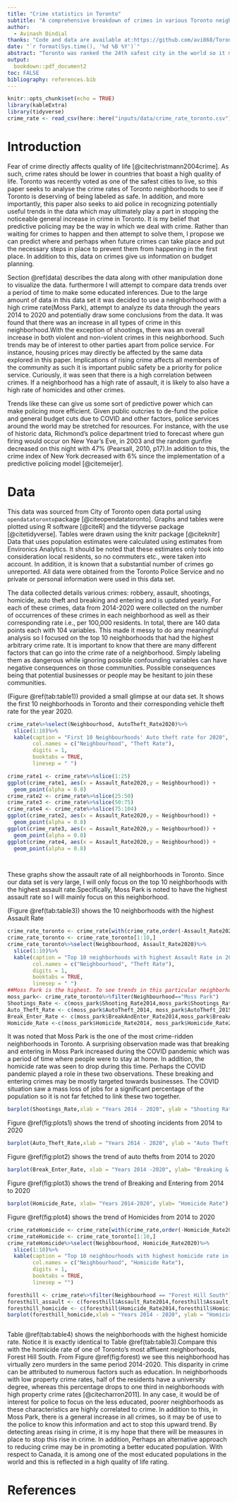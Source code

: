 ```yaml
---
title: "Crime statistics in Toronto"
subtitle: "A comprehensive breakdown of crimes in various Toronto neighbourhoods"
author: 
  - Avinash Dindial
thanks: "Code and data are available at:https://github.com/avi868/Toronto-Crime"
date: "`r format(Sys.time(), '%d %B %Y')`"
abstract: "Toronto was ranked the 24th safest city in the world so it may be worthwhile to measure crime as this directly affects quality of life in a society.This paper analyzes crime in 140 neighbourhoods in Toronto and seeks to display these findings by way of graphs and tables. It was noticed that there was a general increase in various crimes in almost all neighbourhoods in Toronto. Our findings may be useful to the police as it may show trends that they can use such as increasing police presence in areas that are becoming more crime ridden."
output:
  bookdown::pdf_document2
toc: FALSE
bibliography: references.bib
---
```


```r
knitr::opts_chunk$set(echo = TRUE)
library(kableExtra)
library(tidyverse)
crime_rate <- read_csv(here::here("inputs/data/crime_rate_toronto.csv"))

```

# Introduction

Fear of crime directly affects quality of life [@citechristmann2004crime]. As such, crime rates should be lower in countries that boast a high quality of life. Toronto was recently voted as one of the safest cities to live, so this paper seeks to analyse the crime rates of Toronto neighborhoods to see if Toronto is deserving of being labeled as safe. In addition, and more importantly, this paper also seeks to aid police in recognizing potentially useful trends in the data which may ultimately play a part in stopping the noticeable general increase in crime in Toronto. It is my belief that predictive policing may be the way in which we deal with crime. Rather than waiting for crimes to happen and then attempt to solve them, I propose we can predict where and perhaps when future crimes can take place and put the necessary steps in place to prevent them from happening in the first place. 
In addition to this, data on crimes give us information on budget planning.

Section \@ref(data) describes the data along with other manipulation done to visualize the data. furthermore I will attempt to compare data trends over a period of time to make some educated inferences. Due to the large amount of data in this data set it was decided to use a neighborhood with a high crime rate(Moss Park), attempt to analyze its data through the years 2014 to 2020 and potentially draw some conclusions from the data. It was found that there was an increase in all types of crime in this neighborhood.With the exception of shootings, there was an overall increase in both violent and non-violent crimes in this neighborhood. Such trends may be of interest to other parties apart from police service. For instance, housing prices may directly be affected by the same data explored in this paper. Implications of rising crime affects all members of the community as such it is important public safety be a priority for police service. Curiously, it was seen that there is a high correlation between crimes. If a neighborhood has a high rate of assault, it is likely to also have a high rate of homicides and other crimes. 

Trends like these can give us some sort of predictive power which can make policing more efficient. Given public outcries to de-fund the police and general budget cuts due to COVID and other factors, police services around the world may be stretched for resources. For instance, with the use of historic data, Richmond’s police department tried to forecast where gun firing would occur on New Year’s Eve, in 2003 and the random gunfire decreased on this night with 47% (Pearsall, 2010, p17).In addition to this, the crime index of New York decreased with 6% since the implementation of a predictive policing model [@citemeijer]. 



 



# Data
This data was sourced from City of Toronto open data portal using `opendatatoronto`package [@citeopendatatoronto].  Graphs and tables were plotted using R software [@citeR] and the tidyverse package [@citetidyverse]. Tables were drawn using the knitr package [@citeknitr] Data that uses population estimates were calculated using estimates from Environics Analytics. It should be noted that these estimates only took into consideration local residents, so no commuters etc., were taken into account. In addition, it is known that a substantial number of crimes go unreported.  All data were obtained from the Toronto Police Service and no private or personal information were used in this data set. 

The data collected details various crimes: robbery, assault, shootings, homicide, auto theft and breaking and entering and is updated yearly. For each of these crimes, data from 2014-2020 were collected on the number of occurrences of these crimes in each neighborhood as well as their corresponding rate i.e., per 100,000 residents. In total, there are 140 data points each with 104 variables. This made it messy to do any meaningful analysis so I focused on the top 10 neighborhoods that had the highest arbitrary crime rate. It is important to know that there are many different factors that can go into the crime rate of a neighborhood. Simply labeling them as dangerous while ignoring possible confounding variables can have negative consequences on those communities. Possible consequences being that potential businesses or people may be hesitant to join these communities.




 (Figure \@ref(tab:table1)) provided a small glimpse at our data set. It shows the first 10 neighborhoods in Toronto and their corresponding vehicle theft rate for the year 2020. 

``` r
crime_rate%>%select(Neighbourhood, AutoTheft_Rate2020)%>%
  slice(1:10)%>%
  kable(caption = "First 10 Neighbourhoods' Auto theft rate for 2020",
        col.names = c("Neighbourhood", "Theft Rate"), 
        digits = 1,
        booktabs = TRUE,
        linesep = " ")

```


``` r
crime_rate1 <- crime_rate%>%slice(1:25)
ggplot(crime_rate1, aes(x = Assault_Rate2020,y = Neighbourhood)) +
  geom_point(alpha = 0.8) 
crime_rate2 <- crime_rate%>%slice(25:50)
crime_rate3 <- crime_rate%>%slice(50:75)
crime_rate4 <- crime_rate%>%slice(75:104)
ggplot(crime_rate2, aes(x = Assault_Rate2020,y = Neighbourhood)) +
  geom_point(alpha = 0.8) 
ggplot(crime_rate3, aes(x = Assault_Rate2020,y = Neighbourhood)) +
  geom_point(alpha = 0.8) 
ggplot(crime_rate4, aes(x = Assault_Rate2020,y = Neighbourhood)) +
  geom_point(alpha = 0.8) 

  
```

These graphs show the assault rate of all neighborhoods in Toronto. Since our data set is very large, I will only focus on the top 10 neighborhoods with the highest assault rate.Specifically, Moss Park is noted to have the highest assault rate so I will mainly focus on this neighborhood. 




\newpage



(Figure \@ref(tab:table3)) shows the 10 neighborhoods with the highest Assault Rate

```r
crime_rate_toronto <- crime_rate[with(crime_rate,order(-Assault_Rate2020)),]
crime_rate_toronto <- crime_rate_toronto[1:10,]
crime_rate_toronto%>%select(Neighbourhood, Assault_Rate2020)%>%
  slice(1:10)%>%
  kable(caption = "Top 10 neighborhoods with highest Assault Rate in 2020",
        col.names = c("Neighbourhood", "Theft Rate"), 
        digits = 1,
        booktabs = TRUE,
        linesep = " ")
##Moss Park is the highest. To see trends in this particular neighborhood:
moss_park<- crime_rate_toronto%>%filter(Neighbourhood=="Moss Park")
Shootings_Rate <- c(moss_park$Shooting_Rate2014,moss_park$Shootings_Rate2015, moss_park$Shootings_Rate2016,moss_park$Shootings_Rate2017,moss_park$Shootings_Rate2018,moss_park$Shootings_Rate2019,moss_park$Shootings_Rate2020)
Auto_Theft_Rate <- c(moss_park$AutoTheft_2014, moss_park$AutoTheft_2015,moss_park$AutoTheft_2016,moss_park$AutoTheft_2017,moss_park$AutoTheft_2018,moss_park$AutoTheft_2019,moss_park$AutoTheft_2020)
Break_Enter_Rate <- c(moss_park$BreakAndEnter_Rate2014,moss_park$BreakAndEnter_Rate2015, moss_park$BreakAndEnter_Rate2016, moss_park$BreakAndEnter_Rate2017, moss_park$BreakAndEnter_Rate2018, moss_park$BreakAndEnter_Rate2019, moss_park$BreakAndEnter_Rate2020 )
Homicide_Rate <-c(moss_park$Homicide_Rate2014, moss_park$Homicide_Rate2015,moss_park$Homicide_Rate2016,moss_park$Homicide_Rate2017,moss_park$Homicide_Rate2018,moss_park$Homicide_Rate2019,moss_park$Homicide_Rate2020)
```

It was noted that Moss Park is the one of the most crime-ridden neighborhoods in Toronto. A surprising observation made was that breaking and entering in Moss Park increased during the COVID pandemic which was a period of time where people were to stay at home. In addition, the homicide rate was seen to drop during this time. Perhaps the COVID pandemic played a role in these two observations. These breaking and entering crimes may be mostly targeted towards businesses. The COVID situation saw a mass loss of jobs for a significant percentage of the population so it is not far fetched to link these two together. 








```r
barplot(Shootings_Rate,xlab = "Years 2014 - 2020", ylab = "Shooting Rate")
```

Figure \@ref(fig:plots1) shows the trend of shooting incidents from 2014 to 2020

```r
barplot(Auto_Theft_Rate,xlab = "Years 2014 - 2020", ylab = "Auto Theft Rate")
```

Figure \@ref(fig:plot2) shows the trend of auto thefts from 2014 to 2020

```r
barplot(Break_Enter_Rate, xlab = "Years 2014 -2020", ylab= "Breaking & Entering Rate")
```


Figure \@ref(fig:plot3) shows the trend of Breaking and Entering from 2014 to 2020

```r
barplot(Homicide_Rate, xlab= "Years 2014-2020", ylab= "Homicide Rate")


```

Figure  \@ref(fig:plot4) shows the trend of Homicides from 2014 to 2020






``` r

crime_rateHomicide <- crime_rate[with(crime_rate,order(-Homicide_Rate2020)),]
crime_rateHomicide <- crime_rate_toronto[1:10,]
crime_rateHomicide%>%select(Neighbourhood, Homicide_Rate2020)%>%
  slice(1:10)%>%
  kable(caption = "Top 10 neighbourhoods with highest homicide rate in 2020",
        col.names = c("Neighbourhood", "Homicide Rate"), 
        digits = 1,
        booktabs = TRUE,
        linesep = "")

```





```r
foresthill <- crime_rate%>%filter(Neighbourhood == "Forest Hill South")
foresthill_assault <- c(foresthill$Assault_Rate2014,foresthill$Assault_Rate2015, foresthill$Assault_Rate2016, foresthill$Assault_Rate2017,foresthill$Assault_Rate2018,foresthill$Assault_Rate2019,foresthill$Assault_Rate2020)
foresthill_homicide <- c(foresthill$Homicide_Rate2014,foresthill$Homicide_Rate2015,foresthill$Homicide_Rate2016,foresthill$Homicide_Rate2017,foresthill$Homicide_Rate2018,foresthill$Homicide_Rate2019,foresthill$Homicide_Rate2020)
barplot(foresthill_homicide,xlab = "Years 2014 - 2020", ylab = "Homicide Rate")



```


Table \@ref(tab:table4) shows the neighborhoods with the highest homicide rate. Notice it is exactly identical to Table \@ref(tab:table3).Compare this with the homicide rate of one of Toronto's most affluent neighborhoods, Forest Hill South. 
From Figure \@ref(fig:forest) we see this neighborhood has virtually zero murders in the same period 2014-2020. This disparity in crime can be attributed to numerous factors such as education. In neighborhoods with low property crime rates, half of the residents have a university degree, whereas this percentage drops to one third in neighborhoods with high property crime rates [@citecharron2011]. In any case, it would be of interest for police to focus on the less educated, poorer neighborhoods as these characteristics are highly correlated to crime. In addition to this, in Moss Park, there is a general increase in all crimes, so it may be of use to the police to know this information and act to stop this upward trend. By detecting areas rising in crime, it is my hope that there will be measures in place to stop this rise in crime. In addition, 
Perhaps an alternative approach to reducing crime may be in promoting a better educated population. With respect to Canada, it is among one of the most educated populations in the world and this is reflected in a high quality of life rating. 
\newpage


# References


